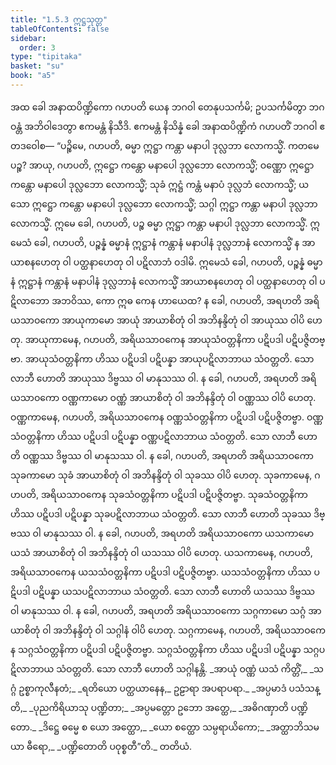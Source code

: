 ```yaml
---
title: "1.5.3 ဣဋ္ဌသုတ္တ"
tableOfContents: false
sidebar:
  order: 3
type: "tipitaka"
basket: "su"
book: "a5"
---
```



<DynamicBreadcrumb />

<Division number="43" book="a5" e="ch" v="16" p="41">

<Paragraph number="235" book="a5">
အထ ခေါ အနာထပိဏ္ဍိကော ဂဟပတိ ယေန ဘဂဝါ တေနုပသင်္ကမိ; ဥပသင်္ကမိတွာ ဘဂဝန္တံ အဘိဝါဒေတွာ ဧကမန္တံ နိသီဒိ. ဧကမန္တံ နိသိန္နံ ခေါ အနာထပိဏ္ဍိကံ ဂဟပတိံ ဘဂဝါ ဧတဒဝေါစ—
</Paragraph>

<Paragraph number="236" book="a5">
“ပဉ္စိမေ, ဂဟပတိ, ဓမ္မာ ဣဋ္ဌာ ကန္တာ မနာပါ ဒုလ္လဘာ လောကသ္မိံ. ကတမေ ပဉ္စ? အာယု, ဂဟပတိ, ဣဋ္ဌော ကန္တော မနာပေါ ဒုလ္လဘော လောကသ္မိံ; ဝဏ္ဏော ဣဋ္ဌော ကန္တော မနာပေါ ဒုလ္လဘော လောကသ္မိံ; သုခံ ဣဋ္ဌံ ကန္တံ မနာပံ ဒုလ္လဘံ လောကသ္မိံ; ယသော ဣဋ္ဌော ကန္တော မနာပေါ ဒုလ္လဘော လောကသ္မိံ; သဂ္ဂါ ဣဋ္ဌာ ကန္တာ မနာပါ ဒုလ္လဘာ လောကသ္မိံ. ဣမေ ခေါ, ဂဟပတိ, ပဉ္စ ဓမ္မာ ဣဋ္ဌာ ကန္တာ မနာပါ ဒုလ္လဘာ လောကသ္မိံ.
</Paragraph>

<Paragraph number="237" book="a5">
ဣမေသံ ခေါ, ဂဟပတိ, ပဉ္စန္နံ ဓမ္မာနံ ဣဋ္ဌာနံ ကန္တာနံ မနာပါနံ ဒုလ္လဘာနံ လောကသ္မိံ န အာယာစနဟေတု ဝါ ပတ္ထနာဟေတု ဝါ ပဋိလာဘံ ဝဒါမိ. ဣမေသံ ခေါ, ဂဟပတိ, ပဉ္စန္နံ ဓမ္မာနံ ဣဋ္ဌာနံ ကန္တာနံ မနာပါနံ ဒုလ္လဘာနံ လောကသ္မိံ အာယာစနဟေတု ဝါ ပတ္ထနာဟေတု ဝါ ပဋိလာဘော အဘဝိဿ, ကော ဣဓ ကေန ဟာယေထ?
</Paragraph>

<Paragraph number="238" book="a5">
န ခေါ, ဂဟပတိ, အရဟတိ အရိယသာဝကော အာယုကာမော အာယုံ အာယာစိတုံ ဝါ အဘိနန္ဒိတုံ ဝါ အာယုဿ ဝါပိ ဟေတု. အာယုကာမေန, ဂဟပတိ, အရိယသာဝကေန အာယုသံဝတ္တနိကာ ပဋိပဒါ ပဋိပဇ္ဇိတဗ္ဗာ. အာယုသံဝတ္တနိကာ ဟိဿ ပဋိပဒါ ပဋိပန္နာ အာယုပဋိလာဘာယ သံဝတ္တတိ. သော လာဘီ ဟောတိ အာယုဿ ဒိဗ္ဗဿ ဝါ မာနုသဿ ဝါ.
</Paragraph>

<Paragraph number="239" book="a5">
န ခေါ, ဂဟပတိ, အရဟတိ အရိယသာဝကော ဝဏ္ဏကာမော ဝဏ္ဏံ အာယာစိတုံ ဝါ အဘိနန္ဒိတုံ ဝါ ဝဏ္ဏဿ ဝါပိ ဟေတု. ဝဏ္ဏကာမေန, ဂဟပတိ, အရိယသာဝကေန ဝဏ္ဏသံဝတ္တနိကာ ပဋိပဒါ ပဋိပဇ္ဇိတဗ္ဗာ. ဝဏ္ဏသံဝတ္တနိကာ ဟိဿ ပဋိပဒါ ပဋိပန္နာ ဝဏ္ဏပဋိလာဘာယ သံဝတ္တတိ. သော လာဘီ ဟောတိ ဝဏ္ဏဿ ဒိဗ္ဗဿ ဝါ မာနုသဿ ဝါ.
</Paragraph>

<Paragraph number="240" book="a5">
န ခေါ, ဂဟပတိ, အရဟတိ အရိယသာဝကော သုခကာမော သုခံ အာယာစိတုံ ဝါ အဘိနန္ဒိတုံ ဝါ သုခဿ ဝါပိ ဟေတု. သုခကာမေန, ဂဟပတိ, အရိယသာဝကေန သုခသံဝတ္တနိကာ ပဋိပဒါ ပဋိပဇ္ဇိတဗ္ဗာ. သုခသံဝတ္တနိကာ ဟိဿ ပဋိပဒါ ပဋိပန္နာ သုခပဋိလာဘာယ သံဝတ္တတိ. သော လာဘီ ဟောတိ သုခဿ ဒိဗ္ဗဿ ဝါ မာနုသဿ ဝါ.
</Paragraph>

<Paragraph number="241" book="a5">
န ခေါ, ဂဟပတိ, အရဟတိ အရိယသာဝကော ယသကာမော ယသံ အာယာစိတုံ ဝါ အဘိနန္ဒိတုံ ဝါ ယသဿ ဝါပိ ဟေတု. ယသကာမေန, ဂဟပတိ, အရိယသာဝကေန ယသသံဝတ္တနိကာ ပဋိပဒါ ပဋိပဇ္ဇိတဗ္ဗာ. ယသသံဝတ္တနိကာ ဟိဿ ပဋိပဒါ ပဋိပန္နာ ယသပဋိလာဘာယ သံဝတ္တတိ. သော လာဘီ ဟောတိ ယသဿ ဒိဗ္ဗဿ ဝါ မာနုသဿ ဝါ.
</Paragraph>

<Paragraph number="242" book="a5">
န ခေါ, ဂဟပတိ, အရဟတိ အရိယသာဝကော သဂ္ဂကာမော သဂ္ဂံ အာယာစိတုံ ဝါ အဘိနန္ဒိတုံ ဝါ သဂ္ဂါနံ ဝါပိ ဟေတု. သဂ္ဂကာမေန, ဂဟပတိ, အရိယသာဝကေန သဂ္ဂသံဝတ္တနိကာ ပဋိပဒါ ပဋိပဇ္ဇိတဗ္ဗာ. သဂ္ဂသံဝတ္တနိကာ ဟိဿ ပဋိပဒါ ပဋိပန္နာ သဂ္ဂပဋိလာဘာယ သံဝတ္တတိ. သော လာဘီ ဟောတိ သဂ္ဂါနန္တိ.
</Paragraph>

<Paragraph number="243" type="verses" book="a5">
_အာယုံ ဝဏ္ဏံ ယသံ ကိတ္တိံ,_  
_သဂ္ဂံ ဥစ္စာကုလီနတံ;_  
_ရတိယော ပတ္ထယာနေန,_  
ဥဠာရာ အပရာပရာ._  

</Paragraph>

<Paragraph number="244" type="verses" book="a5">
_အပ္ပမာဒံ ပသံသန္တိ,_  
_ပုညကိရိယာသု ပဏ္ဍိတာ;_  
_အပ္ပမတ္တော ဥဘော အတ္ထေ,_  
_အဓိဂဏှာတိ ပဏ္ဍိတော._  

</Paragraph>

<Paragraph number="245" type="verses" book="a5">
_ဒိဋ္ဌေ ဓမ္မေ စ ယော အတ္ထော,_  
_ယော စတ္ထော သမ္ပရာယိကော;_  
_အတ္ထာဘိသမယာ ဓီရော,_  
_ပဏ္ဍိတောတိ ပဝုစ္စတီ”တိ._  


</Paragraph>
</Division>

<Paragraph number="246" type="center" book="a5">
တတိယံ.
</Paragraph>